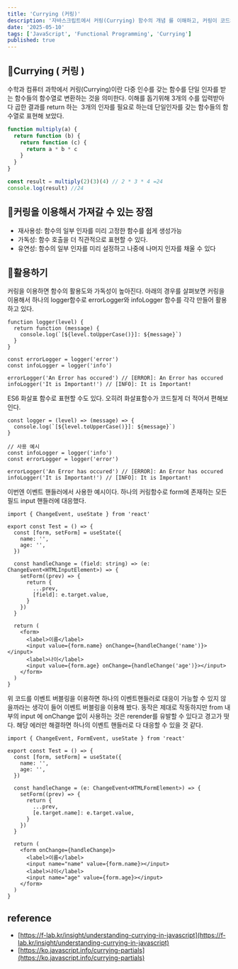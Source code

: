 ```yaml
---
title: 'Currying (커링)'
description: '자바스크립트에서 커링(Currying) 함수의 개념 를 이해하고, 커링이 코드의 재사용성과 가독성을 어떻게 향상시키는지 알아봅니다.'
date: '2025-05-10'
tags: ['JavaScript', 'Functional Programming', 'Currying']
published: true
---
```


## 📌Currying ( 커링 ) 

수학과 컴퓨터 과학에서 커링(Currying)이란 다중 인수를 갖는 함수를 단일 인자를 받는 함수들의 함수열로 변환하는 것을 의미한다. 이해를 돕기위해 3개의 수를 입력받아 다 곱한 결과를 return 하는  3개의 인자를 필요로 하는데 단일인자를 갖는 함수들의 함수열로 표현해 보았다. 

```js
function multiply(a) {
  return function (b) {
    return function (c) {
      return a * b * c
    }
  }
}

const result = multiply(2)(3)(4) // 2 * 3 * 4 =24
console.log(result) //24
```

## 📌커링을 이용해서 가져갈 수 있는 장점 

- 재사용성: 함수의 일부 인자를 미리 고정한 함수를 쉽게 생성가능
- 가독성: 함수 호출을 더 직관적으로 표현할 수 있다.
- 유연성: 함수의 일부 인자를 미리 설정하고 나중에 나머지 인자를 채울 수 있다

## 📌활용하기

커링을 이용하면 함수의 활용도와 가독성이 높아진다. 아래의 경우를 살펴보면 커링을 이용해서 하나의 logger함수로 errorLogger와 infoLogger 함수를 각각 만들어 활용하고 있다. 

```tsx
function logger(level) {
  return function (message) {
    console.log(`[${level.toUpperCase()}]: ${message}`)
  }
}

const errorLogger = logger('error')
const infoLogger = logger('info')

errorLogger('An Error has occured') // [ERROR]: An Error has occured
infoLogger('It is Important!') // [INFO]: It is Important!
```

ES6 화살표 함수로 표현할 수도 있다. 오히려 화살표함수가 코드칠게 더 적어서 편해보인다.

```tsx
const logger = (level) => (message) => {
  console.log(`[${level.toUpperCase()}]: ${message}`)
}

// 사용 예시
const infoLogger = logger('info')
const errorLogger = logger('error')

errorLogger('An Error has occured') // [ERROR]: An Error has occured
infoLogger('It is Important!') // [INFO]: It is Important!
```

이번엔 이벤트 핸들러에서 사용한 예시이다. 하나의 커링함수로 form에 존재하는 모든필드 input 핸들러에 대응했다.

```tsx
import { ChangeEvent, useState } from 'react'

export const Test = () => {
  const [form, setForm] = useState({
    name: '',
    age: '',
  })

  const handleChange = (field: string) => (e: ChangeEvent<HTMLInputElement>) => {
    setForm((prev) => {
      return {
        ...prev,
        [field]: e.target.value,
      }
    })
  }

  return (
    <form>
      <label>이름</label>
      <input value={form.name} onChange={handleChange('name')}></input>
      <label>나이</label>
      <input value={form.age} onChange={handleChange('age')}></input>
    </form>
  )
}
```

위 코드를 이벤트 버블링을 이용하면 하나의 이벤트핸들러로 대응이 가능할 수 있지 않을까라는 생각이 들어 이벤트 버블링을 이용해 봤다. 동작은 제대로 작동하지만 from 내부의 input 에 onChange 없이 사용하는 것은 rerender를 유발할 수 있다고 경고가 떳다. 해당 에러만 해결하면 하나의 이벤트 핸들러로 다 대응할 수 있을 것 같다.

```tsx
import { ChangeEvent, FormEvent, useState } from 'react'

export const Test = () => {
  const [form, setForm] = useState({
    name: '',
    age: '',
  })

  const handleChange = (e: ChangeEvent<HTMLFormElement>) => {
    setForm((prev) => {
      return {
        ...prev,
        [e.target.name]: e.target.value,
      }
    })
  }

  return (
    <form onChange={handleChange}>
      <label>이름</label>
      <input name="name" value={form.name}></input>
      <label>나이</label>
      <input name="age" value={form.age}></input>
    </form>
  )
}
```

## reference

- [https://f-lab.kr/insight/understanding-currying-in-javascript](https://f-lab.kr/insight/understanding-currying-in-javascript)
- [https://ko.javascript.info/currying-partials](https://ko.javascript.info/currying-partials)
